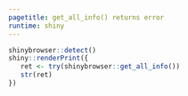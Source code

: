 ```yaml
---
pagetitle: get_all_info() returns error
runtime: shiny
---
```


```r
shinybrowser::detect()
shiny::renderPrint({
   ret <- try(shinybrowser::get_all_info())
   str(ret)
})
```

